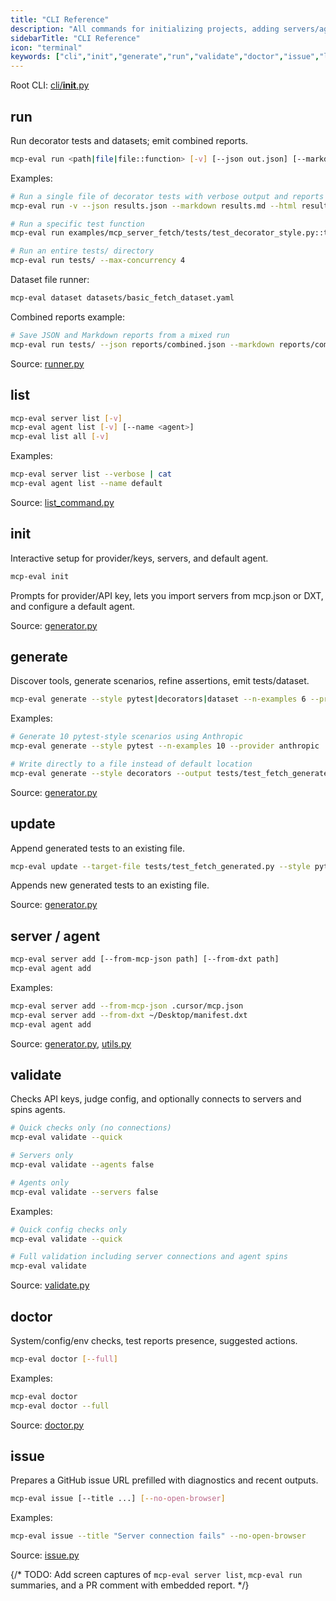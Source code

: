 ```yaml
---
title: "CLI Reference"
description: "All commands for initializing projects, adding servers/agents, generating tests, running, validating, and diagnosing."
sidebarTitle: "CLI Reference"
icon: "terminal"
keywords: ["cli","init","generate","run","validate","doctor","issue","list","add"]
---
```


Root CLI: [cli/__init__.py](https://github.com/lastmile-ai/mcp-eval/blob/main/src/mcp_eval/cli/__init__.py)

## run

Run decorator tests and datasets; emit combined reports.

```bash
mcp-eval run <path|file|file::function> [-v] [--json out.json] [--markdown out.md] [--html out.html] [--max-concurrency N]
```

Examples:

```bash
# Run a single file of decorator tests with verbose output and reports
mcp-eval run -v --json results.json --markdown results.md --html results.html examples/mcp_server_fetch/tests/test_decorator_style.py

# Run a specific test function
mcp-eval run examples/mcp_server_fetch/tests/test_decorator_style.py::test_basic_fetch_decorator

# Run an entire tests/ directory
mcp-eval run tests/ --max-concurrency 4
```

Dataset file runner:

```bash
mcp-eval dataset datasets/basic_fetch_dataset.yaml
```

Combined reports example:

```bash
# Save JSON and Markdown reports from a mixed run
mcp-eval run tests/ --json reports/combined.json --markdown reports/combined.md
```

Source: [runner.py](https://github.com/lastmile-ai/mcp-eval/blob/main/src/mcp_eval/runner.py)

## list

```bash
mcp-eval server list [-v]
mcp-eval agent list [-v] [--name <agent>]
mcp-eval list all [-v]
```

Examples:

```bash
mcp-eval server list --verbose | cat
mcp-eval agent list --name default
```

Source: [list_command.py](https://github.com/lastmile-ai/mcp-eval/blob/main/src/mcp_eval/cli/list_command.py)

## init

Interactive setup for provider/keys, servers, and default agent.

```bash
mcp-eval init
```

Prompts for provider/API key, lets you import servers from mcp.json or DXT, and configure a default agent.

Source: [generator.py](https://github.com/lastmile-ai/mcp-eval/blob/main/src/mcp_eval/cli/generator.py)

## generate

Discover tools, generate scenarios, refine assertions, emit tests/dataset.

```bash
mcp-eval generate --style pytest|decorators|dataset --n-examples 6 --provider anthropic [--model ...] [--output file]
```

Examples:

```bash
# Generate 10 pytest-style scenarios using Anthropic
mcp-eval generate --style pytest --n-examples 10 --provider anthropic

# Write directly to a file instead of default location
mcp-eval generate --style decorators --output tests/test_fetch_generated.py
```

Source: [generator.py](https://github.com/lastmile-ai/mcp-eval/blob/main/src/mcp_eval/cli/generator.py)

## update

Append generated tests to an existing file.

```bash
mcp-eval update --target-file tests/test_fetch_generated.py --style pytest --n-examples 4
```

Appends new generated tests to an existing file.

Source: [generator.py](https://github.com/lastmile-ai/mcp-eval/blob/main/src/mcp_eval/cli/generator.py)

## server / agent

```bash
mcp-eval server add [--from-mcp-json path] [--from-dxt path]
mcp-eval agent add
```

Examples:

```bash
mcp-eval server add --from-mcp-json .cursor/mcp.json
mcp-eval server add --from-dxt ~/Desktop/manifest.dxt
mcp-eval agent add
```

Source: [generator.py](https://github.com/lastmile-ai/mcp-eval/blob/main/src/mcp_eval/cli/generator.py), [utils.py](https://github.com/lastmile-ai/mcp-eval/blob/main/src/mcp_eval/cli/utils.py)

## validate

Checks API keys, judge config, and optionally connects to servers and spins agents.

```bash
# Quick checks only (no connections)
mcp-eval validate --quick

# Servers only
mcp-eval validate --agents false

# Agents only
mcp-eval validate --servers false
```

Examples:

```bash
# Quick config checks only
mcp-eval validate --quick

# Full validation including server connections and agent spins
mcp-eval validate
```

Source: [validate.py](https://github.com/lastmile-ai/mcp-eval/blob/main/src/mcp_eval/cli/validate.py)

## doctor

System/config/env checks, test reports presence, suggested actions.

```bash
mcp-eval doctor [--full]
```

Examples:

```bash
mcp-eval doctor
mcp-eval doctor --full
```

Source: [doctor.py](https://github.com/lastmile-ai/mcp-eval/blob/main/src/mcp_eval/cli/doctor.py)

## issue

Prepares a GitHub issue URL prefilled with diagnostics and recent outputs.

```bash
mcp-eval issue [--title ...] [--no-open-browser]
```

Examples:

```bash
mcp-eval issue --title "Server connection fails" --no-open-browser
```

Source: [issue.py](https://github.com/lastmile-ai/mcp-eval/blob/main/src/mcp_eval/cli/issue.py)

{/* TODO: Add screen captures of `mcp-eval server list`, `mcp-eval run` summaries, and a PR comment with embedded report. */}



